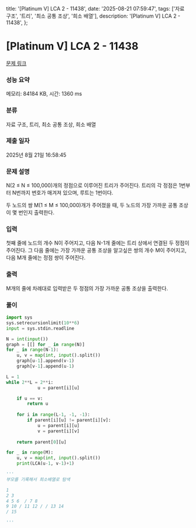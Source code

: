   title: '[Platinum V] LCA 2 - 11438',
  date: '2025-08-21 07:59:47',
  tags: ['자료 구조', '트리', '최소 공통 조상', '희소 배열'],
  description: '[Platinum V] LCA 2 - 11438',
};

# [Platinum V] LCA 2 - 11438 

[문제 링크](https://www.acmicpc.net/problem/11438) 

### 성능 요약

메모리: 84184 KB, 시간: 1360 ms

### 분류

자료 구조, 트리, 최소 공통 조상, 희소 배열

### 제출 일자

2025년 8월 21일 16:58:45

### 문제 설명

N(2 ≤ N ≤ 100,000)개의 정점으로 이루어진 트리가 주어진다. 트리의 각 정점은 1번부터 N번까지 번호가 매겨져 있으며, 루트는 1번이다.

두 노드의 쌍 M(1 ≤ M ≤ 100,000)개가 주어졌을 때, 두 노드의 가장 가까운 공통 조상이 몇 번인지 출력한다.

### 입력 

 첫째 줄에 노드의 개수 N이 주어지고, 다음 N-1개 줄에는 트리 상에서 연결된 두 정점이 주어진다. 그 다음 줄에는 가장 가까운 공통 조상을 알고싶은 쌍의 개수 M이 주어지고, 다음 M개 줄에는 정점 쌍이 주어진다.

### 출력 

 M개의 줄에 차례대로 입력받은 두 정점의 가장 가까운 공통 조상을 출력한다.

### 풀이
```python
import sys
sys.setrecursionlimit(10**6)
input = sys.stdin.readline

N = int(input())
graph = [[] for _ in range(N)]
for _ in range(N-1):
    u, v = map(int, input().split())
    graph[u-1].append(v-1)
    graph[v-1].append(u-1)

L = 1
while 2**L = 2**i:
            u = parent[i][u]

    if u == v:
        return u
    
    for i in range(L-1, -1, -1):
        if parent[i][u] != parent[i][v]:
            u = parent[i][u]
            v = parent[i][v]
    
    return parent[0][u]

for _ in range(M):
    u, v = map(int, input().split())
    print(LCA(u-1, v-1)+1)

'''
부모를 기록해서 희소배열로 탐색

1
2 3
4 5 6  / 7 8
9 10 / 11 12 / / 13 14
/ 15

'''
```